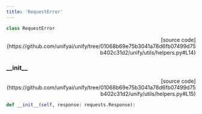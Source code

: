 ```yaml
---
title: 'RequestError'
---
```


```python
class RequestError
```

<p align="right">[source code](https://github.com/unifyai/unify/tree/01068b69e75b3041a78d6fb07499d75b402c31d2/unify/utils/helpers.py#L14)</p>



### \_\_init\_\_

<p align="right">[source code](https://github.com/unifyai/unify/tree/01068b69e75b3041a78d6fb07499d75b402c31d2/unify/utils/helpers.py#L15)</p>

```python
def __init__(self, response: requests.Response):
```

